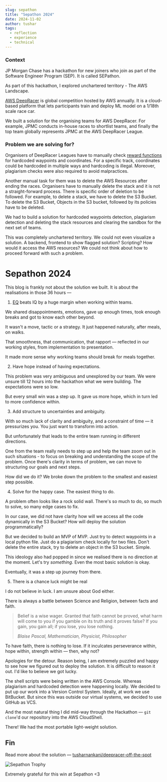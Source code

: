 ```yaml
---
slug: sepathon
title: "Sepathon 2024"
date: 2024-11-02
author: tushar
tags:
  - reflection
  - experience
  - technical
---
```


### Context

JP Morgan Chase has a hackathon for new joiners who join as part of the Software Engineer Program (SEP). It is called SEPathon.

As part of this hackathon, I explored unchartered territory - The AWS Landscape. 

[AWS DeepRacer](https://aws.amazon.com/deepracer) is global competition hosted by AWS annually. It is a cloud-based platform that lets participants train and deploy ML model on a 1/18th scale race car. 

We built a solution for the organising teams for AWS DeepRacer. For example, JPMC conducts in-house races to shortlist teams, and finally the top team globally represents JPMC at the AWS DeepRacer League. 

### Problem we are solving for?

Organisers of DeepRacer Leagues have to manually check [reward functions](https://en.wikipedia.org/wiki/Reinforcement_learning) for hardcoded waypoints and coordinates. For a specific track, coordinates could be hardcoded in multiple ways and hardcoding is illegal. Moreover, plagiarism checks were also required to avoid malpractices. 

Another manual task for them was to delete the AWS Resources after ending the races. Organisers have to manually delete the stack and it is not a straight-forward process. There is specific order of deletion to be followed. For example, to delete a stack, we have to delete the S3 Bucket. To delete the S3 Bucket, Objects in the S3 bucket, followed by its policies have to be deleted.

We had to build a solution for hardcoded waypoints detection, plagiarism detection and deleting the stack resources and clearing the sandbox for the next set of teams.

This was completely unchartered territory. We could not even visualize a solution. A backend, frontend to show flagged solution? Scripting? How would it access the AWS resources? We could not think about how to proceed forward with such a problem. 

# Sepathon 2024

This blog is frankly not about the solution we built. It is about the realisations in those 36 hours —

1. [EQ](https://wikipedia.org/wiki/Emotional_intelligence) beats IQ by a huge margin when working within teams.

We shared disappointments, emotions, gave up enough times, took enough breaks and got to know each other beyond. 

It wasn't a move, tactic or a strategy. It just happened naturally, after meals, on walks. 

That smoothness, that communication, that rapport — reflected in our working styles, from implementation to presentation. 

It made more sense why working teams should break for meals together. 

2. Have hope instead of having expectations. 

This problem was very ambiguous and unexplored by our team. We were unsure till 12 hours into the hackathon what we were building. The expectations were so low. 

But every small win was a step up. It gave us more hope, which in turn led to more confidence within. 

3. Add structure to uncertainties and ambiguity. 

With so much lack of clarity and ambiguity, and a constraint of time — it pressurizes you. You just want to transform into action. 

But unfortunately that leads to the entire team running in different directions. 

One from the team really needs to step up and help the team zoom out in such situations - to focus on breaking and understanding the scope of the problem. Once there's clarity in terms of problem, we can move to structuring our goals and next steps. 

How did we do it? We broke down the problem to the smallest and easiest step possible. 

4. Solve for the happy case. The easiest thing to do. 

A problem often looks like a rock solid wall. There's so much to do, so much to solve, so many edge cases to fix. 

In our case, we did not have clarity how will we access all the code dynamically in the S3 Bucket? How will deploy the solution programmatically?

But we decided to build an MVP of MVP. Just try to detect waypoints in a local python file. Just do a plagiarism check locally for two files. Don't delete the entire stack, try to delete an object in the S3 bucket. Simple. 

This ideology also had popped in since we realised there is no direction at the moment. Let's try _something_. Even the most basic solution is okay. 

Eventually, it was a step up journey from there.

5. There is a chance luck might be real

I do not believe in luck. I am unsure about God either. 

There is always a battle between Science and Religion, between facts and faith. 

> Belief is a wise wager. Granted that faith cannot be proved, what harm will come to you if you gamble on its truth and it proves false? If you gain, you gain all; if you lose, you lose nothing.
>
> <cite>Blaise Pascal, Mathematician, Physicist, Philosopher</cite>

To have faith, there is nothing to lose. If it inculcates perseverance within, hope within, strength within — then, why not?

Apologies for the detour. Reason being, I am extremely puzzled and happy to see how we figured out to deploy the solution. It is difficult to reason it out. I'd like to believe we got lucky.

The shell scripts were being written in the AWS Console. Whereas plagiarism and hardcoded detection were happening locally. We decided to put up our work into a Version Control System. Ideally, at work we use BitBucket. But since this was outside our virtual systems, we decided to use GitHub as VCS.

And the most natural thing I did mid-way through the Hackathon — `git clone`'d our repository into the AWS CloudShell.

There! We had the most portable light-weight solution. 

## Fin

Read more about the solution — [tusharnankani/deepracer-off-the-spot](https://github.com/tusharnankani/deepracer-off-the-spot)

![Sepathon Trophy](/images/sepathon-trophy.jpg)

Extremely grateful for this win at Sepathon <3
